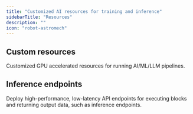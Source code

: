 ```yaml
---
title: "Customized AI resources for training and inference"
sidebarTitle: "Resources"
description: ""
icon: "robot-astromech"
---
```



## Custom resources

Customized GPU accelerated resources for running AI/ML/LLM pipelines.

<ProOnly source="ai-resources" />

## Inference endpoints

Deploy high-performance, low-latency API endpoints for executing blocks and returning output data,
such as inference endpoints.

<ProOnly source="ai-endpoints" />
